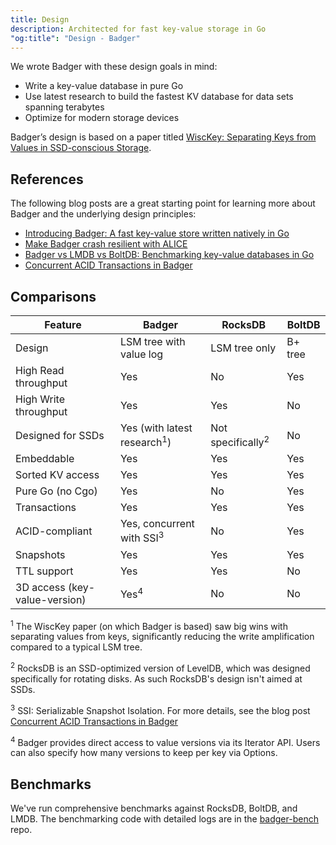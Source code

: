 ```yaml
---
title: Design
description: Architected for fast key-value storage in Go
"og:title": "Design - Badger"
---
```


We wrote Badger with these design goals in mind:

- Write a key-value database in pure Go
- Use latest research to build the fastest KV database for data sets spanning
  terabytes
- Optimize for modern storage devices

Badger’s design is based on a paper titled
[WiscKey: Separating Keys from Values in SSD-conscious Storage](https://www.usenix.org/system/files/conference/fast16/fast16-papers-lu.pdf).

## References

The following blog posts are a great starting point for learning more about
Badger and the underlying design principles:

- [Introducing Badger: A fast key-value store written natively in Go](https://hypermode.com/blog/badger/)
- [Make Badger crash resilient with ALICE](https://hypermode.com/blog/alice/)
- [Badger vs LMDB vs BoltDB: Benchmarking key-value databases in Go](https://hypermode.com/blog/badger-lmdb-boltdb/)
- [Concurrent ACID Transactions in Badger](https://hypermode.com/blog/badger-txn/)

## Comparisons

| Feature                       | Badger                                 | RocksDB                      | BoltDB  |
| ----------------------------- | -------------------------------------- | ---------------------------- | ------- |
| Design                        | LSM tree with value log                | LSM tree only                | B+ tree |
| High Read throughput          | Yes                                    | No                           | Yes     |
| High Write throughput         | Yes                                    | Yes                          | No      |
| Designed for SSDs             | Yes (with latest research<sup>1</sup>) | Not specifically<sup>2</sup> | No      |
| Embeddable                    | Yes                                    | Yes                          | Yes     |
| Sorted KV access              | Yes                                    | Yes                          | Yes     |
| Pure Go (no Cgo)              | Yes                                    | No                           | Yes     |
| Transactions                  | Yes                                    | Yes                          | Yes     |
| ACID-compliant                | Yes, concurrent with SSI<sup>3</sup>   | No                           | Yes     |
| Snapshots                     | Yes                                    | Yes                          | Yes     |
| TTL support                   | Yes                                    | Yes                          | No      |
| 3D access (key-value-version) | Yes<sup>4</sup>                        | No                           | No      |

<sup>1</sup> The WiscKey paper (on which Badger is based) saw big wins with
separating values from keys, significantly reducing the write amplification
compared to a typical LSM tree.

<sup>2</sup> RocksDB is an SSD-optimized version of LevelDB, which was designed
specifically for rotating disks. As such RocksDB's design isn't aimed at SSDs.

<sup>3</sup> SSI: Serializable Snapshot Isolation. For more details, see the
blog post [Concurrent ACID Transactions in
Badger](https://hypermode.com/blog/badger-txn/)

<sup>4</sup> Badger provides direct access to value versions via its Iterator
API. Users can also specify how many versions to keep per key via Options.

## Benchmarks

We've run comprehensive benchmarks against RocksDB, BoltDB, and LMDB. The
benchmarking code with detailed logs are in the
[badger-bench](https://github.com/dgraph-io/badger-bench) repo.
